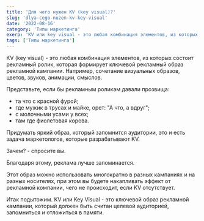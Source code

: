 ```yaml
---
title: 'Для чего нужен KV (key visual)?'
slug: 'dlya-cego-nuzen-kv-key-visual'
date: '2022-08-16'
category: 'Типы маркетинга'
exerp: 'KV или key visual - это любая комбинация элементов, из которых состоит рекламный ролик, которая формирует...'
tags: ['Типы маркетинга']
---
```

KV (key visual) - это любая комбинация элементов, из которых состоит рекламный ролик, которая формирует ключевой рекламный образ рекламной кампании. Например, сочетание визуальных образов, цветов, звуков, анимации, смыслов.


Представьте, если бы рекламным роликам давали прозвища:
* та что с красной фурой;
* где мужик в трусах и майке, орет: \"А что, а вдруг\";
* с молочными усами у всех;
* там где фиолетовая корова.


Придумать яркий образ, который запомнится аудитории, это и есть задача маркетологов, которые разрабатывают KV.


Зачем? - спросите вы.

Благодаря этому, реклама лучше запоминается.

Этот образ можно использовать многократно в разных кампаниях и на разных носителях, при этом вы будете накапливать эффект от рекламной компании, чего не происходит, если KV отсутствует.


Итак подытожим. KV или Key Visual - это ключевой образ рекламной кампании, который должен быть считан целевой аудиторией, запомниться и отложиться в памяти. 
